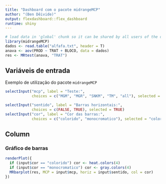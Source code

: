 ```yaml
---
title: "Dashboard com o pacote midrangeMCP"
author: "(Ben Dêivide)"
output: flexdashboard::flex_dashboard
runtime: shiny
---
```


```r
# load data in 'global' chunk so it can be shared by all users of the dashboard
library(midrangeMCP)
dados <- read.table("alfafa.txt", header = T)
anava <- aov(PROD ~ TRAT + BLOCO, data = dados)
res <- MRtest(anava, "TRAT")
```

Variáveis de entrada {.sidebar}
-----------------------------------------------------------------------

Exemplo de utilização do pacote `midrangeMCP`

```r
selectInput("mcp", label = "Teste:",
            choices = c("MGM", "MGR", "SNKM", "TM", "all"), selected = "MGM")

selectInput("sentido", label = "Barras horizontais:",
            choices = c(FALSE, TRUE), selected = TRUE)
selectInput("cor", label = "Cor das barras:",
            choices = c("colorido", "monocromatico"), selected = "colorido")
```

Column
-----------------------------------------------------------------------

### Gráfico de barras

```r
renderPlot({
  if (input$cor == "colorido") cor <- heat.colors(4)
  if (input$cor == "monocromatico") cor <- gray.colors(4)
  MRbarplot(res, MCP = input$mcp, horiz = input$sentido, col = cor)
})
```